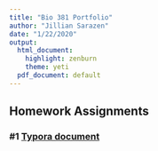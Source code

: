 ```yaml
---
title: "Bio 381 Portfolio"
author: "Jillian Sarazen"
date: "1/22/2020"
output:
  html_document:
    highlight: zenburn
    theme: yeti
  pdf_document: default
---
```


## Homework Assignments

### #1 [Typora document](TyporaHW1.html)